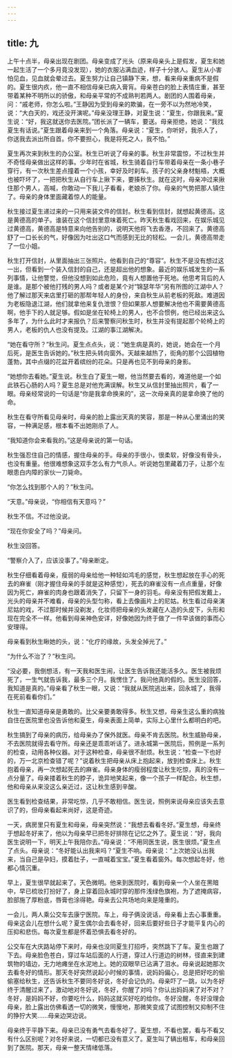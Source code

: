 ```yaml
---
---
---
```

title: 九
---



上午十点半，母亲出现在剧团。母亲变成了光头（原来母亲头上是假发，夏生和她一起生活了一个多月竟没发现），她的衣服沾满血迹，样子十分骇人。夏生从小害怕见血，见血就会晕过去。夏生努力让自己镇静下来，想，看来母亲重病不是假的。夏生很内疚，他一直不相信母亲已病入膏肓。母亲苍白的脸上表情庄重，甚至带着某种不明所以的骄傲，和母亲平常的不成熟判若两人。剧团的人围着母亲，问：“戚老师，你怎么啦。”王静因为受到母亲的欺骗，在一旁不以为然地冷笑，说：“大白天的，戏还没开演呢。”母亲没理王静，对夏生说：“夏生，你跟我来。”夏生说：“好，我这就送你去医院。”团长派了一辆车，要送。母亲拒绝，她说：“我找夏生有话说。”夏生跟着母亲来到一个角落。母亲说：“夏生，你听好，我杀人了，你送我去派出所自首。你不要担心，我是将死之人，我不怕。”

夏生再次来到秋生的办公室。秋生已听说了母亲的事。秋生非常震惊，不过秋生并不奇怪母亲做出这样的事。少年时在省城，秋生骑着自行车带着母亲在一条小巷子穿行，有一次秋生差点撞着一个小孩，幸好及时刹车。孩子的父亲身材魁梧，大概也被吓坏了，一把把秋生从自行车上揪下来，要揍秋生。就在这时，母亲冲过来揪住那个男人，高喊，你敢动一下我儿子看看，老娘杀了你。母亲的气势把那人镇住了。母亲的身体里面藏着惊人的能量。

秋生接过夏生递过来的一只用来装文件的信封。秋生看到信封，就想起黄德高。这是黄德高的单子。谁装在这个信封里意味着死亡。昨天秋生看戏回来，在娱乐城见过黄德高，黄德高是特意来向他告别的，说明天他将飞去香港，不回来了。黄德高舒了一口长长的气，好像因为吐出这口气而感到无比的轻松。一会儿，黄德高带走了一位小姐。

秋生打开信封，从里面抽出三张照片。他看到自己的“尊容”。秋生不是没有想过这一出，但看到一个装入信封的自己，还是超出他的想象。最近的娱乐城发生的一系列事情，让他警觉，但他没想到如此危险，竟有人想置他于死地。他思考背后的人是谁。是那个被他打残的男人吗？或者是某个对“锦瑟年华”另有所图的江湖中人？他了解过那天来店里打砸的那帮年轻人的身份，来自秋生从前老板的死敌。难道因为老板隐退江湖，他们就拿他来复仇泄恨？但如果那人想要解决他也不需要黄德高啊，他手下的人就足够。假如是坐在轮椅上的男人，也不合惯例，他已经出来这么多年了，为什么此时才来报仇？后来警察问秋生时，秋生并没有提起那个轮椅上的男人，老板的仇人也没有提及。江湖的事江湖解决。

“她在看守所？”秋生问。夏生点点头，说：“她生病是真的，她说，她会在一个月后死，是医生告诉她的。”秋生把头转向窗外。天越来越热了，街角的那个公园植物蓬勃，其中点缀的花盆开着缤纷的花朵。只是再也见不到母亲的身影。

“她想你去看她。”夏生说。秋生白了夏生一眼，他当然要去看的，难道他是一个如此铁石心肠的人吗？夏生总是对他充满误解。秋生又从信封里抽出照片，看了一眼。母亲经常说的一句话是“你是我拿命换来的”，这一次母亲真的是拿命换了他的命。

秋生在看守所看见母亲时，母亲的脸上露出天真的笑容，那是一种从心里涌出的笑容，一种满足感，根本看不出她刚杀了人。

“我知道你会来看我的。”这是母亲说的第一句话。

秋生强忍住自己的情感，握住母亲的手。母亲的手很小，很柔软，好像没有骨头，也没有重量。他很难想象这双手怎么有力气杀人。听说她包里藏着刀子，让那个左眼患白内障的家伙一刀毙命。

“你怎么找到那个人的？”秋生问。

“天意。”母亲说，“你相信有天意吗？”

秋生不信。不过他没说。

“现在你安全了吗？”母亲问。

秋生没回答。

“警察介入了，应该没事了。”母亲断定。

秋生仔细看着母亲，瘦弱的母亲给他一种轻如鸿毛的感觉，秋生想起放在手心的死去的麻雀（刚才握住母亲的手就是这种感觉），死去的麻雀没有一点点重量，好像因为死亡，麻雀的肉身也跟着消失了，只留下一身的羽毛。母亲没有把假发戴上，光头的母亲并不难看，母亲的头型匀称，看上去像画片上的尼姑。秋生看过母亲演尼姑的戏，不过那时候并没剃发，化妆师把母亲的头发藏在人造的头皮下，头形和现在完全不一样。他看到母亲神色安详，好像她因为终于做了一件早该做的事而心安理得。

母亲看到秋生瞅她的头，说：“化疗的缘故，头发全掉光了。”

“为什么不治了？”秋生问。

“没必要，我倒想活，有一天我和医生闹，让医生告诉我还能活多久。医生被我烦死了，一生气就告诉我，最多三个月。我愣住了。我问他真的假的。医生没回答，我知道是真的。”母亲看了秋生一眼，又说：“我就从医院逃出来，回永城了，我得在死前看看你们。”

秋生一直知道母亲是勇敢的。比父亲要勇敢得多。秋生又想，母亲生这么重的病独自住在医院里也没告诉他和夏生，母亲表面上简单，实际上心里什么都明白的吧。

秋生搞到了母亲的病历，给母亲办了保外就医。母亲不肯去医院。秋生威胁母亲，不去医院就得去看守所。母亲还是乖乖听话了。进永城第一医院后，照例是一系列的检查，动用各种仪器。对于这种检查，母亲很不耐烦。秋生说：“检查一下也好的，万一北京检查错了呢？”说着秋生把母亲从床上抱起来，放到检查床上。秋生抱着母亲，再一次想起死去的麻雀。母亲身体的瘦弱程度让秋生吃惊，真的没有一点分量了。母亲搂着秋生的脖子，诡异地笑起来，像一个孩子一样配合。秋生想，他和母亲从来没这么亲近过，这让秋生感到辛酸。

医生看到检查结果，非常吃惊，几乎不敢相信。医生说，照例来说母亲应该失去意识了的，但母亲看起来尚好，这是奇迹。

一天，病房里只有夏生和母亲，母亲突然说：“我想去看看冬好。”夏生想，母亲终于想起冬好来了，他以为母亲早已把冬好排除在记忆之外了。夏生说：“好，我向医生说明一下，明天上午我陪你去。”母亲说：“不用同医生说，医生很烦。”夏生点了点头。母亲说：“冬好能认出我来吗？”夏生不响。母亲说：“上次她没认出我来，当自己是孕妇，摸着肚子，一直喊着宝宝。”夏生看着窗外。每次想起冬好，他都心情沉重。

早上，夏生很早就起来了。天色微明。他来到医院时，看到母亲一个人坐在黑暗中，早已梳妆打扮好了，身上穿着回永城时穿的那件浅绿色旗袍，为了遮掩病容，脸部施了厚粉底，唇膏也涂得艳。母亲去公共场地向来是隆重的。

一会儿，两人乘公交车去康宁医院。车上，母子俩没说话，母亲看上去心事重重。母亲这会儿在想什么呢？夏生偶尔会去看冬好，回来后要好些日子才能平复内心的压抑和悲伤。每次夏生都是怀着恐惧去看冬好的。

公交车在大庆路站停下来时，母亲也没同夏生打招呼，突然跳下了车。夏生也跟了下去。母亲脸色苍白，穿过车站后面的人行道，穿过人行道边的树林，径直来到建筑物的墙边，无力地瘫坐在水泥地上。她的双眼早已沾满了泪水。母亲说起她那次去看冬好的情形。那天冬好突然说起小时候的事情，说妈妈偏心，总是把好吃的偷偷塞给秋生，还告诉秋生不要同冬好说，冬好会记仇的。母亲吓了一跳，以为冬好终于清醒过来了，激动地对冬好说，冬好，你醒了对吗？你认出妈妈来了对不对？冬好，是妈妈不好，你要吃什么，妈妈这就买好吃的给你。冬好没醒，冬好没理会母亲，脸上露出仿佛看透一切的微笑，慢慢地，那微笑变成了试图控制又抑制不住的狰狞大笑……母亲边哭边说。

母亲终于平静下来。母亲已没有勇气去看冬好了。夏生想，不看也罢，看与不看又有什么区别呢？对冬好来说，一切都已没有意义了。夏生叫了辆出租车，和母亲回到了医院。那天，母亲一整天情绪低落。